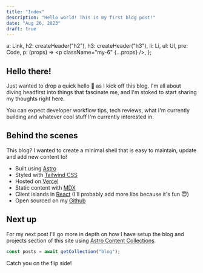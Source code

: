 ```yaml
---
title: "Index"
description: "Hello world! This is my first blog post!"
date: "Aug 26, 2023"
draft: true
---
```



  a: Link,
  h2: createHeader("h2"),
  h3: createHeader("h3"),
  li: Li,
  ul: Ul,
  pre: Code,
  p: (props) => <p className="my-6" {...props} />,
};

## Hello there!

Just wanted to drop a quick hello 👋 as I kick off this blog. I'm all about diving headfirst into things that fascinate me, and I'm stoked to start sharing my thoughts right here.

You can expect developer workflow tips, tech reviews, what I'm currently building and whatever cool stuff I'm currently interested in.

## Behind the scenes

This blog? I wanted to create a minimal shell that is easy to maintain, update and add new content to!

- Built using [Astro](https://astro.build/)
- Styled with [Tailwind CSS](https://tailwindcss.com)
- Hosted on [Vercel](https://vercel.com)
- Static content with [MDX](https://mdxjs.com/)
- Client islands in [React](https://react.dev/) (I'll probably add more libs because it's fun 😇)
- Open sourced on my [Github](https://github.com/johnvicke/malmedal.dev)

## Next up

For my next post I'll go more in depth on how I have setup the blog and projects section of this site using [Astro Content Collections](https://docs.astro.build/en/guides/content-collections/).

```js /age/#v /name/#v /setAge/#s /setName/#s /50/#i /'Taylor'/#i
const posts = await getCollection("blog");
```

Catch you on the flip side!
